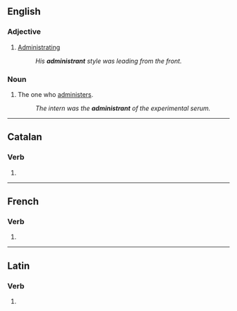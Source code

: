 ==English==

===Adjective===
{{en-adj|-}}

# [[administrating|Administrating]]
#: ''His '''administrant''' style was leading from the front.''

===Noun===
{{en-noun}}

# The one who [[administer]]s.
#: ''The intern was the '''administrant''' of the experimental serum.''

----

==Catalan==

===Verb===
{{head|ca|verb form}}

# {{ca-verb form of|m=ptc|t=pres|administrar}}

----

==French==

===Verb===
{{head|fr|present participle}}

# {{present participle of|fr|administrer|nocat=1}}

----

==Latin==

===Verb===
{{la-verb-form|administrant}}

# {{inflection of|la|administrō||3|p|pres|actv|indc}}